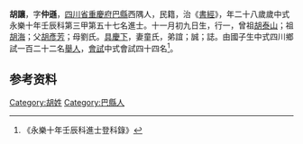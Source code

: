 {{明清人物信息框
| 姓名 = 胡讓 
| 原名 =
| 圖片名稱= 
| 圖片大小 =
| 圖片說明 = 
| 最高職務 =
| 國家 = 大明 
| 爵位 =
| 籍貫 = [[四川省|四川省]][[重慶府|重慶府]][[巴縣_(重慶)|巴縣]]人，西隅
| 族裔 = 
| 旗籍 = 
| 字號 = 
| 諡號 =
| 出生日期 = 十一月初九日
| 出生地點 =
| 逝世日期 = 
| 逝世地點 =
| 墓葬 =
| 配偶 = 童氏
| 親屬 = 曾祖[[胡泰山|胡泰山]]，祖[[胡海|胡海]]，父[[胡彥芳|胡彥芳]]，母劉氏
| 出身 =
* 永樂十年壬辰科進士
| 經歷 =
| 著作 =  
*
*
*
}}
'''胡讓 '''{{BD|1385年||1444年||}}，字'''仲遜'''，[[四川省|四川省]][[重慶府|重慶府]][[巴縣_(重慶)|巴縣]]西隅人，民籍，治《[[書經|書經]]》，年二十八歲歲中式永樂十年壬辰科第三甲第五十七名進士。十一月初九日生，行一，曾祖[[胡泰山|胡泰山]]；祖[[胡海|胡海]]；父[[胡彥芳|胡彥芳]]；母劉氏。[[具慶下|具慶下]]，妻童氏，弟誼；誠；誌。由國子生中式四川鄉試一百二十二名[[舉人|舉人]]，[[會試|會試]]中式會試四十四名<ref>《永樂十年壬辰科進士登科錄》</ref>。

== 参考资料 ==
{{reflist}}

{{永樂十年壬辰科殿试金榜}}

{{Authority control}}

{{DEFAULTSORT:H}}
[[Category:胡姓|Category:胡姓]]
[[Category:巴縣人|Category:巴縣人]]


{{明朝人物小作品}}